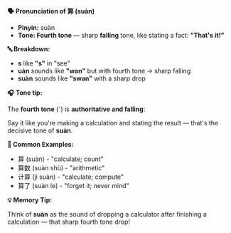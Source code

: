 **🗣️ Pronunciation of 算 (suàn)**

- **Pinyin:** suàn
- **Tone: Fourth tone** — sharp **falling** tone, like stating a fact: **"That's it!"**

**🔤 Breakdown:**

- **s** like **"s"** in "see"
- **uàn** sounds like **"wan"** but with fourth tone → sharp falling
- **suàn** sounds like **"swan"** with a sharp drop

**🎧 Tone tip:**

The **fourth tone** (ˋ) is **authoritative and falling**:

Say it like you're making a calculation and stating the result — that's the decisive tone of
**suàn**.

**📝 Common Examples:**

- 算 (suàn) - "calculate; count"
- 算数 (suàn shù) - "arithmetic"
- 计算 (jì suàn) - "calculate; compute"
- 算了 (suàn le) - "forget it; never mind"

**💡 Memory Tip:**

Think of **suàn** as the sound of dropping a calculator after finishing a calculation — that sharp
fourth tone drop!
